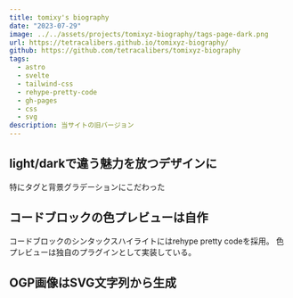 ```yaml
---
title: tomixy's biography
date: "2023-07-29"
image: ../../assets/projects/tomixyz-biography/tags-page-dark.png
url: https://tetracalibers.github.io/tomixyz-biography/
github: https://github.com/tetracalibers/tomixyz-biography
tags:
  - astro
  - svelte
  - tailwind-css
  - rehype-pretty-code
  - gh-pages
  - css
  - svg
description: 当サイトの旧バージョン
---
```


## light/darkで違う魅力を放つデザインに

特にタグと背景グラデーションにこだわった

## コードブロックの色プレビューは自作

コードブロックのシンタックスハイライトにはrehype pretty codeを採用。
色プレビューは独自のプラグインとして実装している。

## OGP画像はSVG文字列から生成
